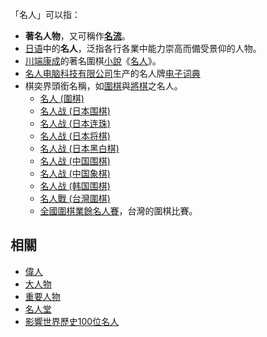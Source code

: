 「名人」可以指：
* '''著名人物'''，又可稱作'''[[名流|名流]]'''。
* [[日语|日语]]中的'''名人'''，泛指各行各業中能力崇高而備受景仰的人物。
* [[川端康成|川端康成]]的著名圍棋[[小說|小說]]《[[名人_(小說)|名人]]》。
* [[名人电脑科技有限公司|名人电脑科技有限公司]]生产的名人牌[[电子词典|电子词典]]
* 棋奕界頭銜名稱，如[[圍棋|圍棋]]與[[將棋|將棋]]之名人。
**[[名人_(圍棋)|名人 (圍棋)]]
**[[名人战_(日本围棋)|名人战 (日本围棋)]]
**[[名人战_(日本连珠)|名人战 (日本连珠)]]
**[[名人战_(日本将棋)|名人战 (日本将棋)]]
**[[名人战_(日本黑白棋)|名人战 (日本黑白棋)]]
**[[名人战_(中国围棋)|名人战 (中国围棋)]]
**[[名人战_(中国象棋)|名人战 (中国象棋)]]
**[[韩国围棋名人战|名人战 (韩国围棋)]]
**[[名人戰_(台灣圍棋)|名人戰 (台灣圍棋)]]
**[[全國圍棋業餘名人賽|全國圍棋業餘名人賽]]，台灣的圍棋比賽。

==相關==
*[[偉人|偉人]]
*[[大人物|大人物]]
*[[重要人物|重要人物]]
*[[名人堂|名人堂]]
*[[影響世界歷史100位名人|影響世界歷史100位名人]]

{{消歧義|M|Cat=二字消歧义}}